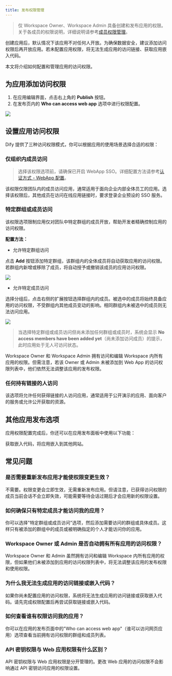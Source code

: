 ```yaml
---
title: 发布权限管理
---
```


> 仅 Workspace Owner、Workspace Admin 具备创建和发布应用的权限。关于各成员的权限说明，详细说明请参考[成员权限管理](/zh-cn/administrator-guide/members-management#成员权限管理)。

创建应用后，默认情况下该应用不对任何人开放。为确保数据安全，建议添加访问权限后再开放应用。若未配置应用权限，将无法生成应用的访问链接、获取应用嵌入代码。

本文将介绍如何配置和管理应用的访问权限。

## 为应用添加访问权限

1. 在应用编辑界面，点击右上角的 **Publish** 按钮。
2. 在发布页内的 **Who can access web app** 选项中进行权限配置。

![](https://assets-docs.dify.ai/2025/04/620c671984aa3a8c6c874af6d8ddaec7.png)

## 设置应用访问权限

Dify 提供了三种访问权限模式，你可以根据应用的使用场景选择合适的权限：

### 仅组织内成员访问

> 选择该权限选项前，请确保已开启 WebApp SSO。详细配置方法请参考[认证方式 - WebApp 配置](/zh-cn/administrator-guide/authentication#webapp-配置)。

该权限仅限团队内的成员访问应用，通常适用于面向企业内部全体员工的应用。选择该权限后，其他成员在访问在线应用链接时，要求登录企业预设的 SSO 服务。

### 特定群组或成员访问

该权限选项限制应用仅对团队中特定群组的成员开放，帮助开发者精确控制应用的访问权限。

**配置方法：**

- 允许特定群组访问

点击 **Add** 按钮添加特定群组，该群组内的全体成员将自动获取应用的访问权限。若群组内新增或移除了成员，将自动授予或撤销该成员的应用访问权限。

![](https://assets-docs.dify.ai/2025/04/02f1c655d6f70562f56c5b4c58fb436b.png)

- 允许特定成员访问

选择分组后，点击右侧的扩展按钮选择群组内的成员。被选中的成员将始终具备应用的访问权限，不受群组内其他成员变动的影响。相同群组内未被选中的成员则无法访问应用。

![](https://assets-docs.dify.ai/2025/04/8f456f2e5c3575a5d1be5fa75d5475a4.png)

> 当选择特定群组或成员访问但尚未添加任何群组或成员时，系统会显示 **No access members have been added yet**（尚未添加访问成员）的提示，此时应用处于无人可访问状态。

<Info>
    Workspace Owner 和 Workspace Admin 拥有访问和编辑 Workspace 内所有应用的权限。但需注意，若该 Owner 或 Admin 未被添加到 Web App 的访问权限列表中，他们依然无法调整该应用的发布权限。
</Info>

### 任何持有链接的人访问

该选项将允许任何获得链接的人访问应用，通常适用于公开演示的应用、面向客户的服务或允许公开获取的资源。

## 其他应用发布选项

应用权限配置完成后，你还可以在应用发布面板中使用以下功能：

<Card title="嵌入网站" icon="link" href="/zh-cn/user-guide/application-publishing/embedding-in-websites">
  获取嵌入代码，将应用嵌入到其他网站。
</Card>

## 常见问题

### 是否需要重新发布应用才能使权限变更生效？

不需要。权限变更会立即生效，无需重新发布应用。但请注意，已获得访问权限的成员当前会话不会立即失效，可能需要等待会话过期后才会应用新的权限设置。

### 如何确保只有特定成员才能访问我的应用？

你可以选择"特定群组或成员访问"选项，然后添加需要访问的群组或具体成员。这样只有被添加的群组中的成员或被明确指定的个人才能访问你的应用。

### Workspace Owner 或 Admin 是否自动拥有所有应用的访问权限？

Workspace Owner 和 Admin 虽然拥有访问和编辑 Workspace 内所有应用的权限，但如果他们未被添加到应用的访问权限列表中，将无法调整该应用的发布权限和使用权限。

### 为什么我无法生成应用的访问链接或嵌入代码？

如果你尚未配置应用的访问权限，系统将无法生成应用的访问链接或获取嵌入代码。请先完成权限配置后再尝试获取链接或嵌入代码。

### 如何查看谁有权限访问我的应用？

你可以在应用的发布页面中的"Who can access web app"（谁可以访问网页应用）选项查看当前拥有访问权限的群组和成员列表。

### API 密钥权限与 Web 应用权限有什么区别？

API 密钥权限与 Web 应用权限是分开管理的。更改 Web 应用的访问权限不会影响通过 API 密钥访问应用的权限设置。
